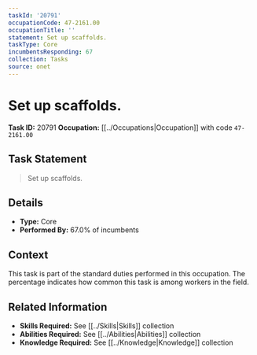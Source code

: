 ```yaml
---
taskId: '20791'
occupationCode: 47-2161.00
occupationTitle: ''
statement: Set up scaffolds.
taskType: Core
incumbentsResponding: 67
collection: Tasks
source: onet
---
```

# Set up scaffolds.

**Task ID:** 20791
**Occupation:** [[../Occupations|Occupation]] with code `47-2161.00`

## Task Statement

> Set up scaffolds.

## Details

- **Type:** Core
- **Performed By:** 67.0% of incumbents

## Context

This task is part of the standard duties performed in this occupation. The percentage indicates how common this task is among workers in the field.

## Related Information

- **Skills Required:** See [[../Skills|Skills]] collection
- **Abilities Required:** See [[../Abilities|Abilities]] collection
- **Knowledge Required:** See [[../Knowledge|Knowledge]] collection
